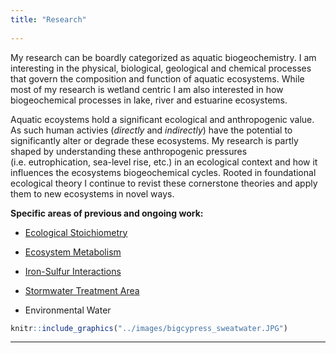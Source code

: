 ```yaml
---
title: "Research"
 
---
```


My research can be boardly categorized as aquatic biogeochemistry. I am interesting in the physical, biological, geological and chemical processes that govern the composition and function of aquatic ecosystems. While most of my research is wetland centric I am also interested in how biogeochemical processes in lake, river and estuarine ecosystems.

Aquatic ecoystems hold a significant ecological and anthropogenic value. As such human activies (*directly* and *indirectly*) have the potential to significantly alter or degrade these ecosystems. My research is partly shaped by understanding these anthropogenic pressures (i.e. eutrophication, sea-level rise, etc.) in an ecological context and how it influences the ecosystems biogeochemical cycles. Rooted in foundational ecological theory I continue to revist these cornerstone theories and apply them to new ecosystems in novel ways.  

<!--
### Mission Statement



### Vision Statement

from statement of research interest...need to edit. 
In the future, I intend to continue develop my research program to address issues such as the impacts of altered rainfall and temperature patterns on ecosystem productivity, the effects of sea-level rise on ecosystem distribution and extent, basal food-web dynamics of ecosystem experiencing long-term restoration. Both my current and future research are multi-disciplinary efforts developed to investigate ecosystem level ecology in an ever-changing landscape. 

-->


**Specific areas of previous and ongoing work:**

- [Ecological Stoichiometry](https://swampthingpaul.github.io/ecostoich.html)

- [Ecosystem Metabolism](https://swampthingpaul.github.io/ecometab.html)

- [Iron-Sulfur Interactions](https://swampthingpaul.github.io/Fe_S.html)

- [Stormwater Treatment Area](https://swampthingpaul.github.io/EverSTA.html)

- Environmental Water


```r
knitr::include_graphics("../images/bigcypress_sweatwater.JPG")
```


***